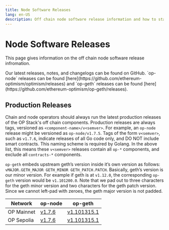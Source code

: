 ```yaml
---
title: Node Software Releases
lang: en-US
description: Off chain node software release information and how to stay up to date.
---
```



# Node Software Releases

This page gives information on the off chain node software release infromation.

<Callout type="info">
  Our latest releases, notes, and changelogs can be found on GitHub. `op-node` releases can be found [here](https://github.com/ethereum-optimism/optimism/releases)
  and `op-geth` releases can be found [here](https://github.com/ethereum-optimism/op-geth/releases).
</Callout>

## Production Releases

Chain and node operators should always run the latest production releases of 
the OP Stack's off chain components. Production releases are always tags, 
versioned as `<component-name>/v<semver>`. For example, an `op-node` release 
might be versioned as `op-node/v1.7.5`. Tags of the form `v<semver>`, such as 
`v1.7.6`, indicate releases of all Go code only, and DO NOT include smart 
contracts. This naming scheme is required by Golang. In the above list, this 
means these `v<semver>` releases contain all `op-*` components, and exclude 
all `contracts-*` components.

`op-geth` embeds upstream geth’s version inside it’s own version as follows: 
`vMAJOR.GETH_MAJOR GETH_MINOR GETH_PATCH.PATCH`. Basically, geth’s version is 
our minor version. For example if geth is at `v1.12.0`, the corresponding 
`op-geth` version would be `v1.101200.0`. Note that we pad out to three 
characters for the geth minor version and two characters for the geth patch 
version. Since we cannot left-pad with zeroes, the geth major version is not 
padded.

| Network    | op-node                                                                               | op-geth                                                                              |
| ---------- | ------------------------------------------------------------------------------------- | ------------------------------------------------------------------------------------ |
| OP Mainnet | [v1.7.6](https://github.com/ethereum-optimism/optimism/releases/tag/v1.7.6) | [v1.101315.1](https://github.com/ethereum-optimism/op-geth/releases/tag/v1.101315.1) |
| OP Sepolia | [v1.7.6](https://github.com/ethereum-optimism/optimism/releases/tag/v1.7.6) | [v1.101315.1](https://github.com/ethereum-optimism/op-geth/releases/tag/v1.101315.1) |
